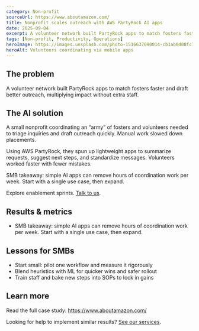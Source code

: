 ```yaml
---
category: Non‑profit
sourceUrl: https://www.aboutamazon.com/
title: Nonprofit scales outreach with AWS PartyRock AI apps
date: 2025-09-04
excerpt: A volunteer network built PartyRock apps to match fosters faster and draft better outreach, multiplying impact without extra staff.
tags: [Non‑profit, Productivity, Operations]
heroImage: https://images.unsplash.com/photo-1516637090014-cb1ab0d08fc7?q=80&w=1600&auto=format&fit=crop
heroAlt: Volunteers coordinating via mobile apps
---
```


## The problem

A volunteer network built PartyRock apps to match fosters faster and draft better outreach, multiplying impact without extra staff.

## The AI solution

A small nonprofit coordinating an “army” of fosters and volunteers needed to triage inquiries and draft outreach quickly. Manual work slowed down placements.

Using AWS PartyRock, they spun up lightweight apps to summarize requests, suggest next steps, and standardize messages. Volunteers worked faster with fewer mistakes.

SMB takeaway: simple AI apps can remove hours of coordination work per week. Start with a single use case, then expand.

Explore enablement sprints. [Talk to us](/services).

## Results & metrics

- SMB takeaway: simple AI apps can remove hours of coordination work per week. Start with a single use case, then expand.

## Lessons for SMBs

- Start small: pilot one workflow and measure it rigorously
- Blend heuristics with ML for quicker wins and safer rollout
- Train staff and bake new steps into SOPs to lock in gains

## Learn more

Read the full case study: <a href="https://www.aboutamazon.com/" target="_blank" rel="noopener noreferrer">https://www.aboutamazon.com/</a>

Looking for help to implement similar results? [See our services](/services).
